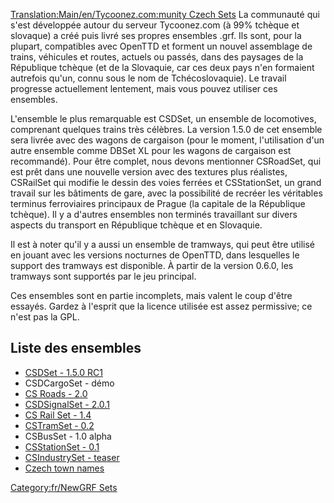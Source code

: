 [[Translation:Main/en/Tycoonez.com:munity Czech Sets]]
{{fr/Infobox NewGRF|nomEnsemble= CSDSet, CSRoadSet, CSDSignalSet,CSTramSet, CSBusSet, CSStationSet, CSIndustrySet
|captureEcran= 
|artiste= Darkwalker, Greyfur, Marek, MiJ, Pedro_Zawislak, Peva(Hydrolog), Pnaky, Přebral et d'autres contributeurs
|codeur= Laura, Minime, Pedro_Zawislak, ufoun et d'autres contributeurs
|focus= Changement complet
|homepage=ttd.tycoonez.com/?id=16 (anglais)
|homepagename= Tycoonez.com:munity >> TTD >> Notre travail
|copyright= sous licence
}}
La communauté qui s'est développée autour du serveur Tycoonez.com (à 99% tchèque et slovaque) a créé puis livré ses propres ensembles .grf. Ils sont, pour la plupart, compatibles avec OpenTTD et forment un nouvel assemblage de trains, véhicules et routes, actuels ou passés, dans des paysages de la République tchèque (et de la Slovaquie, car ces deux pays n'en formaient autrefois qu'un, connu sous le nom de Tchécoslovaquie). Le travail progresse actuellement lentement, mais vous pouvez utiliser ces ensembles.

L'ensemble le plus remarquable est CSDSet, un ensemble de locomotives, comprenant quelques trains très célèbres. La version 1.5.0 de cet ensemble sera livrée avec des wagons de cargaison (pour le moment, l'utilisation d'un autre ensemble comme DBSet XL pour les wagons de cargaison est recommandé). Pour être complet, nous devons mentionner CSRoadSet, qui est prêt dans une nouvelle version avec des textures plus réalistes, CSRailSet qui modifie le dessin des voies ferrées et CSStationSet, un grand travail sur les bâtiments de gare, avec la possibilité de recréer les véritables terminus ferroviaires principaux de Prague (la capitale de la République tchèque). Il y a d'autres ensembles non terminés travaillant sur divers aspects du transport en République tchèque et en Slovaquie.

Il est à noter qu'il y a aussi un ensemble de tramways, qui peut être utilisé en jouant avec les versions nocturnes de OpenTTD, dans lesquelles le support des tramways est disponible. À partir de la version 0.6.0, les tramways sont supportés par le jeu principal.

Ces ensembles sont en partie incomplets, mais valent le coup d'être essayés. Gardez à l'esprit que la licence utilisée est assez permissive; ce n'est pas la GPL.

== Liste des ensembles ==
*[http://ttd.tycoonez.com/?id=151 CSDSet - 1.5.0 RC1]
*CSDCargoSet - démo
*[http://ttd.tycoonez.com/?id=161 CS Roads - 2.0]
*[http://ttd.tycoonez.com/?id=41 CSDSignalSet - 2.0.1] 
*[http://ttd.tycoonez.com/?id=100 CS Rail Set - 1.4]
*[http://ttd.tycoonez.com/?id=120 CSTramSet - 0.2]
*CSBusSet - 1.0 alpha
*[http://ttd.tycoonez.com/?id=152&lang=cs CSStationSet - 0.1]
*[http://ttd.tycoonez.com/?id=73 CSIndustrySet - teaser]
*[http://ttd.tycoonez.com/?id=101&lang=cs Czech town names]

[[Category:fr/NewGRF Sets]]